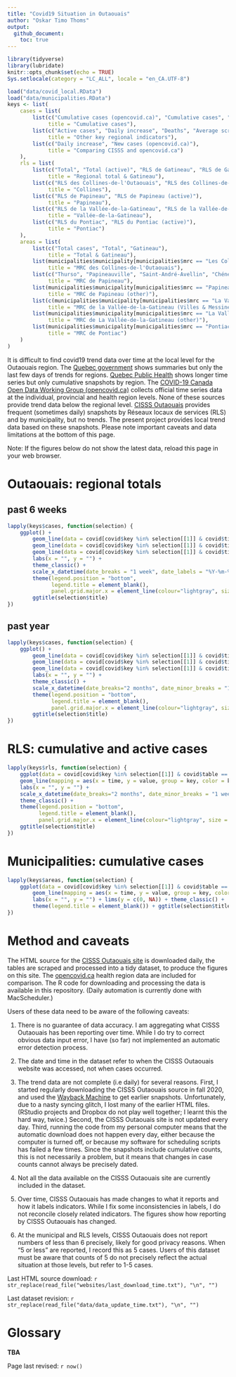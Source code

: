 ```yaml
---
title: "Covid19 Situation in Outaouais"
author: "Oskar Timo Thoms"
output: 
  github_document: 
    toc: true
---
```


```r
library(tidyverse)
library(lubridate)
knitr::opts_chunk$set(echo = TRUE)
Sys.setlocale(category = "LC_ALL", locale = "en_CA.UTF-8")
```
```r
load("data/covid_local.RData")
load("data/municipalities.RData")
keys <- list(
    cases = list(
        list(c("Cumulative cases (opencovid.ca)", "Cumulative cases", "Healed/resolved cases", "Total cases"), 
             title = "Cumulative cases"),
        list(c("Active cases", "Daily increase", "Deaths", "Average screening test per day"), 
             title = "Other key regional indicators"),
        list(c("Daily increase", "New cases (opencovid.ca)"), 
             title = "Comparing CISSS and opencovid.ca")
    ),
    rls = list(
        list(c("Total", "Total (active)", "RLS de Gatineau", "RLS de Gatineau (active)"), 
             title = "Regional total & Gatineau"),
        list(c("RLS des Collines-de-l'Outaouais", "RLS des Collines-de-l'Outaouais (active)"), 
             title = "Collines"),
        list(c("RLS de Papineau", "RLS de Papineau (active)"), 
             title = "Papineau"),
        list(c("RLS de la Vallée-de-la-Gatineau", "RLS de la Vallée-de-la-Gatineau (active)"), 
             title = "Vallée-de-la-Gatineau"),
        list(c("RLS du Pontiac", "RLS du Pontiac (active)"), 
             title = "Pontiac")
    ), 
    areas = list(
        list(c("Total cases", "Total", "Gatineau"), 
             title = "Total & Gatineau"),
        list(municipalities$municipality[municipalities$mrc == "Les Collines-de-l'Outaouais"], 
             title = "MRC des Collines-de-l'Outaouais"),
        list(c("Thurso", "Papineauville", "Saint-André-Avellin", "Chénéville","Ripon", "Montebello"), 
             title = "MRC de Papineau"),
        list(municipalities$municipality[municipalities$mrc == "Papineau" & !municipalities$municipality %in% c("Thurso", "Papineauville", "Saint-André-Avellin", "Chénéville","Ripon", "Montebello")], 
             title = "MRC de Papineau (other)"),
        list(c(municipalities$municipality[municipalities$mrc == "La Vallée-de-la-Gatineau" & municipalities$designation == "Ville"], "Messines", "Déléage"), 
             title = "MRC de la Vallée-de-la-Gatineau (Villes & Messines & Déléage)"),
        list(municipalities$municipality[municipalities$mrc == "La Vallée-de-la-Gatineau" & municipalities$designation != "Ville" & !municipalities$municipality %in% c("Messines", "Déléage")], 
             title = "MRC de La Vallée-de-la-Gatineau (other)"),
        list(municipalities$municipality[municipalities$mrc == "Pontiac"], 
             title = "MRC de Pontiac")
    )
)
```

It is difficult to find covid19 trend data over time at the local level for the Outaouais region. The [Quebec government](https://www.quebec.ca/en/health/health-issues/a-z/2019-coronavirus/situation-coronavirus-in-quebec/) shows summaries but only the last few days of trends for regions. [Quebec Public Health](https://www.inspq.qc.ca/covid-19/donnees) shows longer time series but only cumulative snapshots by region. The [COVID-19 Canada Open Data Working Group (opencovid.ca)](https://opencovid.ca/) collects official time series data at the individual, provincial and health region levels. None of these sources provide trend data below the regional level. [CISSS Outaouais](https://cisss-outaouais.gouv.qc.ca/language/en/covid19-en/) provides frequent (sometimes daily) snapshots by Réseaux locaux de services (RLS) and by municipality, but no trends. The present project provides local trend data based on these snapshots. Please note important caveats and data limitations at the bottom of this page.
 
Note: If the figures below do not show the latest data, reload this page in your web browser.

# Outaouais: regional totals

## past 6 weeks
```r
lapply(keys$cases, function(selection) {
    ggplot() +
        geom_line(data = covid[covid$key %in% selection[[1]] & covid$time > now() - days(42) & covid$table == "cases", ], mapping = aes(x = time, y = value, group = key, color = key)) + 
        geom_line(data = covid[covid$key %in% selection[[1]] & covid$time > now() - days(42) & covid$table == "areas", ], mapping = aes(x = time, y = value, group = key, color = key)) + 
        geom_line(data = covid[covid$key %in% selection[[1]] & covid$time > now() - days(42) & covid$table == "rls", ], mapping = aes(x = time, y = value, group = key, color = key)) + 
        labs(x = "", y = "") + 
        theme_classic() + 
        scale_x_datetime(date_breaks = "1 week", date_labels = "%Y-%m-%d") +
        theme(legend.position = "bottom", 
              legend.title = element_blank(), 
              panel.grid.major.x = element_line(colour="lightgray", size = 0.33)) + 
        ggtitle(selection$title)
})
```

## past year
```r
lapply(keys$cases, function(selection) {
    ggplot() +
        geom_line(data = covid[covid$key %in% selection[[1]] & covid$time > now() - days(365) & covid$table == "cases", ], mapping = aes(x = time, y = value, group = key, color = key)) + 
        geom_line(data = covid[covid$key %in% selection[[1]] & covid$time > now() - days(365) & covid$table == "areas", ], mapping = aes(x = time, y = value, group = key, color = key)) + 
        geom_line(data = covid[covid$key %in% selection[[1]] & covid$time > now() - days(365) & covid$table == "rls", ], mapping = aes(x = time, y = value, group = key, color = key)) + 
        labs(x = "", y = "") + 
        theme_classic() + 
        scale_x_datetime(date_breaks="2 months", date_minor_breaks = "1 week", date_labels = "%b %Y") +
        theme(legend.position = "bottom", 
              legend.title = element_blank(), 
              panel.grid.major.x = element_line(colour="lightgray", size = 0.33)) + 
        ggtitle(selection$title)
})
```

# RLS: cumulative and active cases

```r
lapply(keys$rls, function(selection) {
    ggplot(data = covid[covid$key %in% selection[[1]] & covid$table == "rls", ]) + 
    geom_line(mapping = aes(x = time, y = value, group = key, color = key)) + 
    labs(x = "", y = "") + 
    scale_x_datetime(date_breaks="2 months", date_minor_breaks = "1 week", date_labels = "%b %Y") +
    theme_classic() + 
    theme(legend.position = "bottom", 
          legend.title = element_blank(),
          panel.grid.major.x = element_line(colour="lightgray", size = 0.33)) +
    ggtitle(selection$title)
})
```

# Municipalities: cumulative cases

```r
lapply(keys$areas, function(selection) {
    ggplot(data = covid[covid$key %in% selection[[1]] & covid$table == "areas", ]) + 
        geom_line(mapping = aes(x = time, y = value, group = key, color = key)) + 
        labs(x = "", y = "") + lims(y = c(0, NA)) + theme_classic() + 
        theme(legend.title = element_blank()) + ggtitle(selection$title)
})
```

# Method and caveats

The HTML source for the [CISSS Outaouais site](https://cisss-outaouais.gouv.qc.ca/language/en/covid19-en/) is downloaded daily, the tables are scraped and processed into a tidy dataset, to produce the figures on this site. The [opencovid.ca](https://opencovid.ca/) health region data are included for comparison. The R code for downloading and processing the data is available in this repository. (Daily automation is currently done with MacScheduler.)

Users of these data need to be aware of the following caveats:

1. There is no guarantee of data accuracy. I am aggregating what CISSS Outaouais has been reporting over time. While I do try to correct obvious data input error, I have (so far) not implemented an automatic error detection process.

2. The date and time in the dataset refer to when the CISSS Outaouais website was accessed, not when cases occurred. 

3. The trend data are not complete (i.e daily) for several reasons. First, I started regularly downloading the CISSS Outaouais source in fall 2020, and used the [Wayback Machine](https://archive.org/web/) to get earlier snapshots. Unfortunately, due to a nasty syncing glitch, I lost many of the earlier HTML files. (RStudio projects and Dropbox do not play well together; I learnt this the hard way, twice.) Second, the CISSS Outaouais site is not updated every day. Third, running the code from my personal computer means that the automatic download does not happen every day, either because the computer is turned off, or because my software for scheduling scripts has failed a few times. Since the snapshots include cumulative counts, this is not necessarily a problem, but it means that changes in case counts cannot always be precisely dated. 

4. Not all the data available on the CISSS Outaouais site are currently included in the dataset.

5. Over time, CISSS Outaouais has made changes to what it reports and how it labels indicators. While I fix some inconsistencies in labels, I do not reconcile closely related indicators. The figures show how reporting by CISSS Outaouais has changed.

6. At the municipal and RLS levels, CISSS Outaouais does not report numbers of less than 6 precisely, likely for good privacy reasons. When "5 or less" are reported, I record this as 5 cases. Users of this dataset must be aware that counts of 5 do not precisely reflect the actual situation at those levels, but refer to 1-5 cases.

Last HTML source download: `r str_replace(read_file("websites/last_download_time.txt"), "\n", "")`

Last dataset revision: `r str_replace(read_file("data/data_update_time.txt"), "\n", "")`

# Glossary

**TBA**

Page last revised: `r now()`
